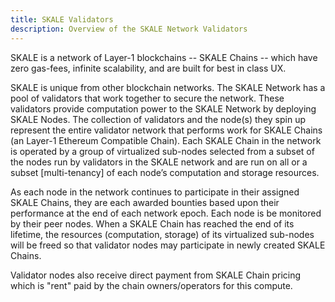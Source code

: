 ```yaml
---
title: SKALE Validators
description: Overview of the SKALE Network Validators
---
```


SKALE is a network of Layer-1 blockchains -- SKALE Chains -- which have zero gas-fees, infinite scalability,
and are built for best in class UX.

SKALE is unique from other blockchain networks. The SKALE Network has a pool of validators that work together 
to secure the network. These validators provide computation power to the SKALE Network by deploying SKALE Nodes.
The collection of validators and the node(s) they spin up represent the entire validator network that performs
work for SKALE Chains (an Layer-1 Ethereum Compatible Chain). Each SKALE Chain in the network is operated by a
group of virtualized sub-nodes selected from a subset of the nodes run by validators in the SKALE network and
are run on all or a subset [multi-tenancy] of each node’s computation and storage resources.

As each node in the network continues to participate in their assigned SKALE Chains, they are each awarded
bounties based upon their performance at the end of each network epoch. Each node is be monitored by their peer
nodes. When a SKALE Chain has reached the end of its lifetime, the resources (computation, storage) of its
virtualized sub-nodes will be freed so that validator nodes may participate in newly created SKALE Chains.

Validator nodes also receive direct payment from SKALE Chain pricing which is "rent" paid by the chain owners/operators
for this compute.